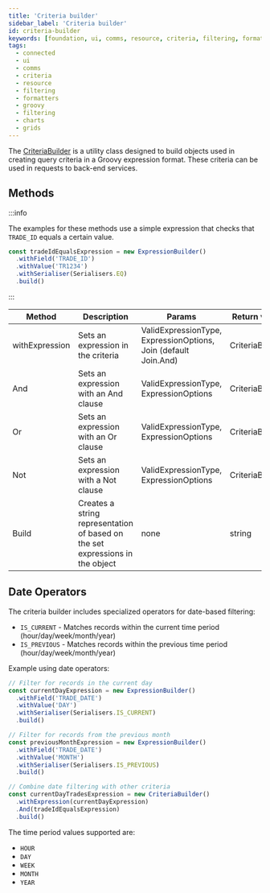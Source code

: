 ---
title: 'Criteria builder'
sidebar_label: 'Criteria builder'
id: criteria-builder
keywords: [foundation, ui, comms, resource, criteria, filtering, formatters, groovy, filtering, charts, grids]
tags:
  - connected
  - ui
  - comms
  - criteria
  - resource
  - filtering
  - formatters
  - groovy
  - filtering
  - charts
  - grids
---

The [CriteriaBuilder](./docs/api/foundation-criteria.criteriabuilder.md) is a utility class designed to build objects used in creating query criteria in a Groovy expression format. These criteria can be used in requests to back-end services.

## Methods

:::info

The examples for these methods use a simple expression that checks that `TRADE_ID` equals a certain value.

```ts
const tradeIdEqualsExpression = new ExpressionBuilder()
  .withField('TRADE_ID')
  .withValue('TR1234')
  .withSerialiser(Serialisers.EQ)
  .build()
```
:::


<table>
    <thead>
        <tr>
            <th>Method</th>
            <th>Description</th>
            <th>Params</th>
            <th>Return value</th>
            <th>Example</th>
        </tr>
    </thead>
    <tbody>
        <tr>
            <td>withExpression</td>
            <td>Sets an expression in the criteria</td>
            <td>ValidExpressionType, ExpressionOptions, Join (default Join.And)</td>
            <td>CriteriaBuilder</td>
<td>

```ts
new CriteriaBuilder().withExpression(tradeIdEqualsExpression)
```

</td>
        </tr>
        <tr>
            <td>And</td>
            <td>Sets an expression with an And clause</td>
            <td>ValidExpressionType, ExpressionOptions</td>
            <td>CriteriaBuilder</td>
<td>

```ts
new CriteriaBuilder()
    .And(tradeIdEqualsExpression)
```

</td>
        </tr>
        <tr>
            <td>Or</td>
            <td>Sets an expression with an Or clause</td>
            <td>ValidExpressionType, ExpressionOptions</td>
            <td>CriteriaBuilder</td>
<td>

```ts
new CriteriaBuilder().OR(tradeIdEqualsExpression)
```

</td>
        </tr>
        <tr>
            <td>Not</td>
            <td>Sets an expression with a Not clause</td>
            <td>ValidExpressionType, ExpressionOptions</td>
            <td>CriteriaBuilder</td>
<td>

```ts
new CriteriaBuilder().NOT(tradeIdEqualsExpression)
```

</td>
        </tr>
        <tr>
            <td>Build</td>
            <td>Creates a string representation of based on the set expressions in the object</td>
            <td>none</td>
            <td>string</td>
<td>

```ts
new CriteriaBuilder()
    .withExpression(tradeIdEqualsExpression)
    .build();
```

</td>
        </tr>
    </tbody>
</table>

## Date Operators

The criteria builder includes specialized operators for date-based filtering:

- `IS_CURRENT` - Matches records within the current time period (hour/day/week/month/year)
- `IS_PREVIOUS` - Matches records within the previous time period (hour/day/week/month/year)

Example using date operators:

```ts
// Filter for records in the current day
const currentDayExpression = new ExpressionBuilder()
  .withField('TRADE_DATE')
  .withValue('DAY')
  .withSerialiser(Serialisers.IS_CURRENT)
  .build()

// Filter for records from the previous month
const previousMonthExpression = new ExpressionBuilder()
  .withField('TRADE_DATE')
  .withValue('MONTH')
  .withSerialiser(Serialisers.IS_PREVIOUS)
  .build()

// Combine date filtering with other criteria
const currentDayTradesExpression = new CriteriaBuilder()
  .withExpression(currentDayExpression)
  .And(tradeIdEqualsExpression)
  .build()
```

The time period values supported are:
- `HOUR`
- `DAY`
- `WEEK`
- `MONTH`
- `YEAR`
